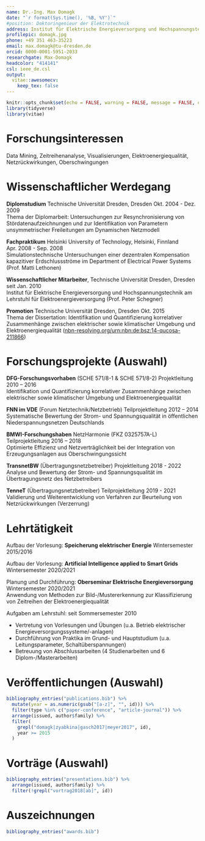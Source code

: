 ```yaml
---
name: Dr.-Ing. Max Domagk
date: "`r format(Sys.time(), '%B, %Y')`"
#position: Doktoringenieur der Elektrotechnik
address: Institut für Elektrische Energieversorgung und Hochspannungstechnik, Technische Universität Dresden
profilepic: domagk.jpg
phone: +49 351 463-35223
email: max.domagk@tu-dresden.de
orcid: 0000-0001-5951-2033
researchgate: Max-Domagk
headcolor: "414141"
csl: ieee_de.csl
output:
  vitae::awesomecv:
    keep_tex: false
---
```


```r
knitr::opts_chunk$set(echo = FALSE, warning = FALSE, message = FALSE, cache = FALSE)
library(tidyverse)
library(vitae)
```

# Forschungsinteressen

Data Mining, Zeitreihenanalyse, Visualisierungen, Elektroenergiequalität, Netzrückwirkungen, Oberschwingungen

# Wissenschaftlicher Werdegang

**Diplomstudium** Technische Universität Dresden, Dresden \hfill Okt. 2004 - Dez. 2009\
Thema der Diplomarbeit: Untersuchungen zur Resynchronisierung von Stördatenaufzeichnungen und zur Identifikation von Parametern unsymmetrischer Freileitungen am Dynamischen Netzmodell

**Fachpraktikum** Helsinki University of Technology, Helsinki, Finnland \hfill Apr. 2008 - Sep. 2008\
Simulationstechnische Untersuchungen einer dezentralen Kompensation kapazitiver Erdschlussströme im Department of Electrical Power Systems (Prof. Matti Lethonen)

**Wissenschaftlicher Mitarbeiter**, Technische Universität Dresden, Dresden \hfill  seit Jan. 2010\
Institut für Elektrische Energieversorgung und Hochspannungstechnik am Lehrstuhl für Elektroenergieversorgung (Prof. Peter Schegner)

**Promotion** Technische Universität Dresden, Dresden \hfill Okt. 2015\
Thema der Dissertation: Identifikation und Quantifizierung korrelativer Zusammenhänge zwischen elektrischer sowie klimatischer Umgebung und Elektroenergiequalität ([nbn-resolving.org/urn:nbn:de:bsz:14-qucosa-211866](https://nbn-resolving.org/urn:nbn:de:bsz:14-qucosa-211866))

# Forschungsprojekte (Auswahl)

**DFG-Forschungsvorhaben** (SCHE 571/8-1 & SCHE 571/8-2) Projektleitung \hfill 2010 – 2016\
Identifikation und Quantifizierung korrelativer Zusammenhänge zwischen elektrischer sowie klimatischer Umgebung und Elektroenergiequalität

**FNN im VDE** (Forum Netztechnik/Netzbetrieb) Teilprojektleitung \hfill 2012 – 2014\
Systematische Bewertung der Strom- und Spannungsqualität in öffentlichen Niederspannungsnetzen Deutschlands

**BMWI-Forschungshaben** NetzHarmonie (FKZ 0325757A-L) Teilprojektleitung \hfill 2016 – 2018\
Optimierte Effizienz und Netzverträglichkeit bei der Integration von Erzeugungsanlagen aus Oberschwingungssicht

**TransnetBW** (Übertragungsnetzbetreiber) Projektleitung  \hfill 2018 - 2022\
Analyse und Bewertung der Strom- und Spannungsqualität im Übertragungsnetz des Netzbetreibers

**TenneT** (Übertragungsnetzbetreiber) Teilprojektleitung  \hfill 2019 - 2021\
Validierung und Weiterentwicklung von Verfahren zur Beurteilung von Netzrückwirkungen (Verzerrung)

# Lehrtätigkeit

Aufbau der Vorlesung: **Speicherung elektrischer Energie** \hfill Wintersemester 2015/2016

Aufbau der Vorlesung: **Artificial Intelligence applied to Smart Grids**  \hfill Wintersemester 2020/2021

Planung und Durchführung: **Oberseminar Elektrische Energieversorgung** \hfill Wintersemester 2020/2021\
Anwendung von Methoden zur Bild-/Mustererkennung zur Klassifizierung von Zeitreihen der Elektroenergiequalität

Aufgaben am Lehrstuhl: \hfill seit Sommersemester 2010

- Vertretung von Vorlesungen und Übungen (u.a. Betrieb elektrischer Energieversorgungssysteme/-anlagen)
- Durchführung von Praktika im Grund- und Hauptstudium (u.a. Leitungsparameter, Schaltüberspannungen)
- Betreuung von Abschlussarbeiten (4 Studienarbeiten und 6 Diplom-/Masterarbeiten)

# Veröffentlichungen (Auswahl)

```r
bibliography_entries("publications.bib") %>%
  mutate(year = as.numeric(gsub("[a-z]", "", id))) %>%
  filter(type %in% c("paper-conference", "article-journal")) %>%
  arrange(issued, author$family) %>%
  filter(
    grepl("domagk|zyabkina|gasch2017|meyer2017", id),
    year >= 2015
  )
```

# Vorträge (Auswahl)

```r
bibliography_entries("presentations.bib") %>%
  arrange(issued, author$family) %>%
  filter(!grepl("vortrag2018[ab]", id))
```

# Auszeichnungen

```r
bibliography_entries("awards.bib")
```

